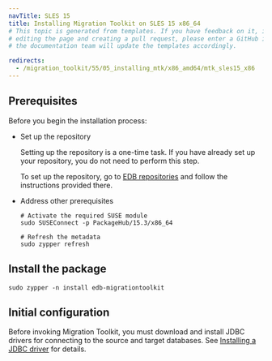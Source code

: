 ```yaml
---
navTitle: SLES 15
title: Installing Migration Toolkit on SLES 15 x86_64
# This topic is generated from templates. If you have feedback on it, instead of
# editing the page and creating a pull request, please enter a GitHub issue and
# the documentation team will update the templates accordingly.

redirects:
  - /migration_toolkit/55/05_installing_mtk/x86_amd64/mtk_sles15_x86
---
```


## Prerequisites

Before you begin the installation process:

- Set up the repository

  Setting up the repository is a one-time task. If you have already set up your repository, you do not need to perform this step.

  To set up the repository, go to [EDB repositories](https://www.enterprisedb.com/repos-downloads) and follow the instructions provided there.

- Address other prerequisites

  ```shell
  # Activate the required SUSE module
  sudo SUSEConnect -p PackageHub/15.3/x86_64

  # Refresh the metadata
  sudo zypper refresh
  ```

## Install the package

```shell
sudo zypper -n install edb-migrationtoolkit
```

## Initial configuration

Before invoking Migration Toolkit, you must download and install JDBC drivers for connecting to the source and target databases. See [Installing a JDBC driver](/migration_toolkit/latest/05_installing_mtk/installing_jdbc_driver/) for details.

